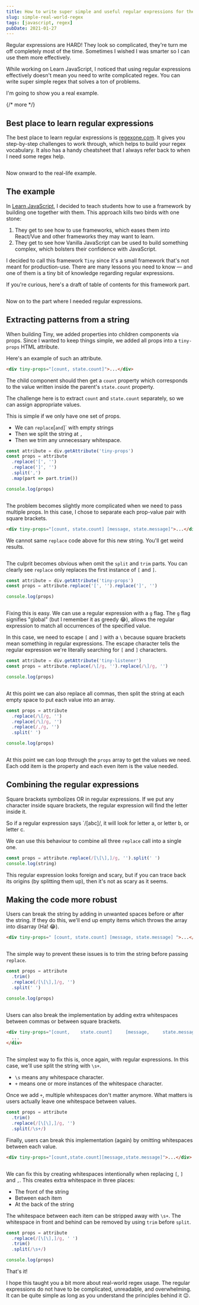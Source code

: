 ```yaml
---
title: How to write super simple and useful regular expressions for the real world
slug: simple-real-world-regex
tags: [javascript, regex]
pubDate: 2021-01-27
---
```


Regular expressions are HARD! They look so complicated, they're turn me off completely most of the time. Sometimes I wished I was smarter so I can use them more effectively.

While working on Learn JavaScript, I noticed that using regular expressions effectively doesn't mean you need to write complicated regex. You can write super simple regex that solves a ton of problems.

I'm going to show you a real example.

{/* more */}

## Best place to learn regular expressions

The best place to learn regular expressions is [regexone.com](https://regexone.com). It gives you step-by-step challenges to work through, which helps to build your regex vocabulary. It also has a handy cheatsheet that I always refer back to when I need some regex help.

<Image src="/assets/2021/real-world-regex/regex-cheatsheet.png" alt="" />

Now onward to the real-life example.

## The example

In [Learn JavaScript](https://learnjavascript.today), I decided to teach students how to use a framework by building one together with them. This approach kills two birds with one stone:

1. They get to see how to use frameworks, which eases them into React/Vue and other frameworks they may want to learn.
2. They get to see how Vanilla JavaScript can be used to build something complex, which bolsters their confidence with JavaScript.

I decided to call this framework `Tiny` since it's a small framework that's not meant for production-use. There are many lessons you need to know — and one of them is a tiny bit of knowledge regarding regular expressions.

If you're curious, here's a draft of table of contents for this framework part.

<Image src="/assets/2021/real-world-regex/table-of-contents.png" alt="" />

Now on to the part where I needed regular expressions.

## Extracting patterns from a string

When building Tiny, we added properties into children components via props. Since I wanted to keep things simple, we added all props into a `tiny-props` HTML attribute.

Here's an example of such an attribute.

```html
<div tiny-props="[count, state.count]">...</div>
```

The child component should then get a `count` property which corresponds to the value written inside the parent's `state.count` property.

The challenge here is to extract `count` and `state.count` separately, so we can assign appropriate values.

This is simple if we only have one set of props.

- We can `replace`[` and `]` with empty strings
- Then we split the string at `,`
- Then we trim any unnecessary whitespace.

```javascript
const attribute = div.getAttribute('tiny-props')
const props = attribute
  .replace('[', '')
  .replace(']', '')
  .split(',')
  .map(part => part.trim())

console.log(props)
```

<Image src="/assets/2021/real-world-regex/props.png" alt="" />

The problem becomes slightly more complicated when we need to pass multiple props. In this case, I chose to separate each prop-value pair with square brackets.

```html
<div tiny-props="[count, state.count] [message, state.message]">...</div>
```

We cannot same `replace` code above for this new string. You'll get weird results.

<Image src="/assets/2021/real-world-regex/weird.png" alt="" />

The culprit becomes obvious when omit the `split` and `trim` parts. You can clearly see `replace` only replaces the first instance of `[` and `]`.

```javascript
const attribute = div.getAttribute('tiny-props')
const props = attribute.replace('[', '').replace(']', '')

console.log(props)
```

<Image src="/assets/2021/real-world-regex/replaced.png" alt="" />

Fixing this is easy. We can use a regular expression with a `g` flag. The `g` flag signifies "global" (but I remember it as greedy 😂), allows the regular expression to match all occurrences of the specified value.

In this case, we need to escape `[` and `]` with a `\` because square brackets mean something in regular expressions. The escape character tells the regular expression we're literally searching for `[` and `]` characters.

```javascript
const attribute = div.getAttribute('tiny-listener')
const props = attribute.replace(/\[/g, '').replace(/\]/g, '')

console.log(props)
```

<Image src="/assets/2021/real-world-regex/no-brackets.png" alt="" />

At this point we can also replace all commas, then split the string at each empty space to put each value into an array.

```javascript
const props = attribute
  .replace(/\[/g, '')
  .replace(/\]/g, '')
  .replace(/,/g, '')
  .split(' ')

console.log(props)
```

<Image src="/assets/2021/real-world-regex/array.png" alt="" />

At this point we can loop through the `props` array to get the values we need. Each odd item is the property and each even item is the value needed.

## Combining the regular expressions

Square brackets symbolizes OR in regular expressions. If we put any character inside square brackets, the regular expression will find the letter inside it.

So if a regular expression says `/[abc]/, it will look for letter a, or letter b, or letter c.

We can use this behaviour to combine all three `replace` call into a single one.

```javascript
const props = attribute.replace(/[\[\],]/g, '').split(' ')
console.log(string)
```

This regular expression looks foreign and scary, but if you can trace back its origins (by splitting them up), then it's not as scary as it seems.

## Making the code more robust

Users can break the string by adding in unwanted spaces before or after the string. If they do this, we'll end up empty items which throws the array into disarray (Ha! 😂).

```html
<div tiny-props=" [count, state.count] [message, state.message] ">...</div>
```

<Image src="/assets/2021/real-world-regex/disarray.png" alt="" />

The simple way to prevent these issues is to trim the string before passing `replace`.

```javascript
const props = attribute
  .trim()
  .replace(/[\[\],]/g, '')
  .split(' ')

console.log(props)
```

<Image src="/assets/2021/real-world-regex/trimmed.png" alt="" />

Users can also break the implementation by adding extra whitespaces between commas or between square brackets.

```html
<div tiny-props="[count,    state.count]     [message,     state.message]">
  ...
</div>
```

<Image src="/assets/2021/real-world-regex/break.png" alt="" />

The simplest way to fix this is, once again, with regular expressions. In this case, we'll use split the string with `\s+`.

- `\s` means any whitespace character.
- `+` means one or more instances of the whitespace character.

Once we add `+`, multiple whitespaces don't matter anymore. What matters is users actually leave one whitespace between values.

```javascript
const props = attribute
  .trim()
  .replace(/[\[\],]/g, '')
  .split(/\s+/)
```

Finally, users can break this implementation (again) by omitting whitespaces between each value.

```html
<div tiny-props="[count,state.count][message,state.message]">...</div>
```

<Image src="/assets/2021/real-world-regex/omit-whitespace.png" alt="" />

We can fix this by creating whitespaces intentionally when replacing `[`, `]` and `,`. This creates extra whitespace in three places:

- The front of the string
- Between each item
- At the back of the string

The whitespace between each item can be stripped away with `\s+`. The whitespace in front and behind can be removed by using `trim` before `split`.

```javascript
const props = attribute
  .replace(/[\[\],]/g, ' ')
  .trim()
  .split(/\s+/)

console.log(props)
```

That's it!

I hope this taught you a bit more about real-world regex usage. The regular expressions do not have to be complicated, unreadable, and overwhelming. It can be quite simple as long as you understand the principles behind it 😉.
